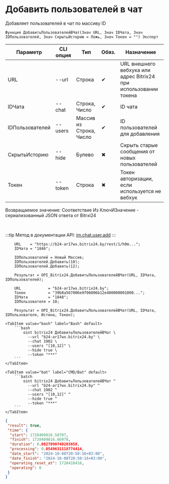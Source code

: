 ﻿---
sidebar_position: 5
---


# Добавить пользователей в чат
 Добавляет пользователей в чат по массиву ID



`Функция ДобавитьПользователейВЧат(Знач URL, Знач IDЧата, Знач IDПользователей, Знач СкрытьИсторию = Ложь, Знач Токен = "") Экспорт`

  | Параметр | CLI опция | Тип | Обяз. | Назначение |
  |-|-|-|-|-|
  | URL | --url | Строка | &#x2714; | URL внешнего вебхука или адрес Bitrix24 при использовании токена |
  | IDЧата | --chat | Строка, Число | &#x2714; | ID чата |
  | IDПользователей | --users | Массив из Строка, Число | &#x2714; | ID пользователей для добавления |
  | СкрытьИсторию | --hide | Булево | &#x2716; | Скрыть старые сообщения от новых пользователей |
  | Токен | --token | Строка | &#x2716; | Токен авторизации, если используется не вебхук |

  
  Возвращаемое значение:   Соответствие Из КлючИЗначение - сериализованный JSON ответа от Bitrxi24

<br/>

:::tip
Метод в документации API: [im.chat.user.add](https://dev.1c-bitrix.ru/learning/course/?COURSE_ID=93&LESSON_ID=12097)
:::
<br/>



```bsl title="Пример использования для 1С:Предприятие/OneScript"
    URL    = "https://b24-ar17wx.bitrix24.by/rest/1/h0m...";
    IDЧата = "1846";

    IDПользователей = Новый Массив;
    IDПользователей.Добавить(10);
    IDПользователей.Добавить(12);

    Результат = OPI_Bitrix24.ДобавитьПользователейВЧат(URL, IDЧата, IDПользователей);

    URL            = "b24-ar17wx.bitrix24.by";
    Токен          = "39b8a567006e9f06006b12e400000001000...";
    IDЧата         = "1848";
    IDПользователя = 10;

    Результат = OPI_Bitrix24.ДобавитьПользователейВЧат(URL, IDЧата, IDПользователя, Истина, Токен);
```
    

 <Tabs>
  
    <TabItem value="bash" label="Bash" default>
        ```bash
            oint bitrix24 ДобавитьПользователейВЧат \
              --url "b24-ar17wx.bitrix24.by" \
              --chat 1902 \
              --users "[10,12]" \
              --hide true \
              --token "***"
        ```
    </TabItem>
  
    <TabItem value="bat" label="CMD/Bat" default>
        ```batch
            oint bitrix24 ДобавитьПользователейВЧат ^
              --url "b24-ar17wx.bitrix24.by" ^
              --chat 1902 ^
              --users "[10,12]" ^
              --hide true ^
              --token "***"
        ```
    </TabItem>
</Tabs>


```json title="Результат"
{
 "result": true,
 "time": {
  "start": 1728409816.58707,
  "finish": 1728409816.66978,
  "duration": 0.0827090740203858,
  "processing": 0.0549631118774414,
  "date_start": "2024-10-08T20:50:16+03:00",
  "date_finish": "2024-10-08T20:50:16+03:00",
  "operating_reset_at": 1728410416,
  "operating": 0
 }
}
```
